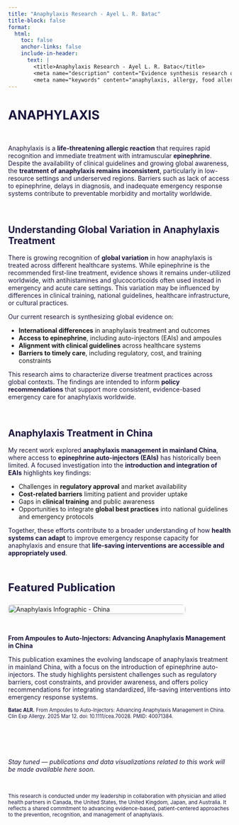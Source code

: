 ```yaml
---
title: "Anaphylaxis Research - Ayel L. R. Batac"
title-block: false
format:
  html:
    toc: false
    anchor-links: false
    include-in-header: 
      text: |
        <title>Anaphylaxis Research - Ayel L. R. Batac</title>
        <meta name="description" content="Evidence synthesis research on anaphylaxis in clinical immunology and public health." />
        <meta name="keywords" content="anaphylaxis, allergy, food allergy, clinical immunology, epinephrine, glucocorticoids, China, evidence synthesis, scoping review, public health, global health, research, Ayel Batac, epidemiologist" />
---
```


# ANAPHYLAXIS

$~$

Anaphylaxis is a **life-threatening allergic reaction** that requires rapid recognition and immediate treatment with intramuscular **epinephrine**. Despite the availability of clinical guidelines and growing global awareness, the **treatment of anaphylaxis remains inconsistent**, particularly in low-resource settings and underserved regions. Barriers such as lack of access to epinephrine, delays in diagnosis, and inadequate emergency response systems contribute to preventable morbidity and mortality worldwide.

$~$

## Understanding Global Variation in Anaphylaxis Treatment

There is growing recognition of **global variation** in how anaphylaxis is treated across different healthcare systems. While epinephrine is the recommended first-line treatment, evidence shows it remains under-utilized worldwide, with antihistamines and glucocorticoids often used instead in emergency and acute care settings. This variation may be influenced by differences in clinical training, national guidelines, healthcare infrastructure, or cultural practices.

Our current research is synthesizing global evidence on:

- **International differences** in anaphylaxis treatment and outcomes  
- **Access to epinephrine**, including auto-injectors (EAIs) and ampoules  
- **Alignment with clinical guidelines** across healthcare systems  
- **Barriers to timely care**, including regulatory, cost, and training constraints  

This research aims to characterize diverse treatment practices across global contexts. The findings are intended to inform **policy recommendations** that support more consistent, evidence-based emergency care for anaphylaxis worldwide.

$~$

## Anaphylaxis Treatment in China

My recent work explored **anaphylaxis management in mainland China**, where access to **epinephrine auto-injectors (EAIs)** has historically been limited. A focused investigation into the **introduction and integration of EAIs** highlights key findings:

- Challenges in **regulatory approval** and market availability  
- **Cost-related barriers** limiting patient and provider uptake  
- Gaps in **clinical training** and public awareness  
- Opportunities to integrate **global best practices** into national guidelines and emergency protocols  

Together, these efforts contribute to a broader understanding of how **health systems can adapt** to improve emergency response capacity for anaphylaxis and ensure that **life-saving interventions are accessible and appropriately used**.

$~$

```{=html}
<p style="font-size: 1.5rem; font-weight: bold; color: #1B153E; margin-bottom: 1rem;">
  Featured Publication
</p>

<div style="display: flex; flex-wrap: wrap; gap: 2rem; align-items: flex-start; margin-top: 1.5rem;">

  <!-- Infographic Image -->
  <div style="flex: 0 0 400px;">
    <img src="eai_china.png" alt="Anaphylaxis Infographic - China" 
         style="width: 100%; border-radius: 8px; box-shadow: 0 4px 8px rgba(0,0,0,0.05); transition: transform 0.3s ease;"
         onmouseover="this.style.transform='scale(1.05)'" 
         onmouseout="this.style.transform='scale(1)'">
  </div>

  <!-- Publication Description -->
  <div style="flex: 1; min-width: 250px;">

    <!-- Title -->
    <p style="font-weight: bold; color: #1B153E;">
      From Ampoules to Auto-Injectors: Advancing Anaphylaxis Management in China
    </p>

    <!-- Description -->
    <p>
      This publication examines the evolving landscape of anaphylaxis treatment in mainland China, with a focus on the introduction of epinephrine auto-injectors. The study highlights persistent challenges such as regulatory barriers, cost constraints, and provider awareness, and offers policy recommendations for integrating standardized, life-saving interventions into emergency response systems.
    </p>

    <!-- Citation -->
    <p style="font-size: 0.70rem;">
      <a href="https://doi.org/10.1111/cea.70028" target="_blank" style="text-decoration: none; color: #1B153E;" onmouseover="this.style.color='#DE2221'" onmouseout="this.style.color='#1B153E'">
        <strong>Batac ALR.</strong> From Ampoules to Auto-Injectors: Advancing Anaphylaxis Management in China. Clin Exp Allergy. 2025 Mar 12. doi: 10.1111/cea.70028. PMID: 40071384.
      </a>
    </p>

  </div>
</div>
```

$~$

$~$

*Stay tuned — publications and data visualizations related to this work will be made available here soon.*

$~$

<small>
This research is conducted under my leadership in collaboration with physician and allied health partners in Canada, the United States, the United Kingdom, Japan, and Australia. It reflects a shared commitment to advancing evidence-based, patient-centered approaches to the prevention, recognition, and management of anaphylaxis.
</small>

<style>
  h1, h2, h3, p {
    color: #1B153E;
  }
</style>
